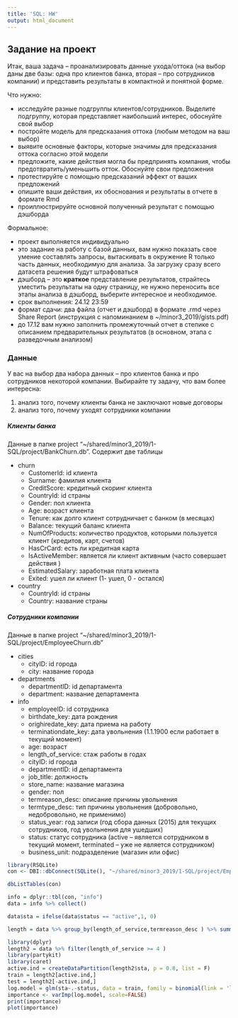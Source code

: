 ```yaml
---
title: 'SQL: HW'
output: html_document
---
```


## Задание на проект

Итак, ваша задача -- проанализировать данные ухода/оттока (на выбор даны две базы: одна про клиентов банка, вторая -- про сотрудников компании) и представить результаты в компактной и понятной форме.

Что нужно:

* исследуйте разные подгруппы клиентов/сотрудников. Выделите подгруппу, которая представляет наибольший интерес, обоснуйте свой выбор
* постройте модель для предсказания оттока (любым методом на ваш выбор)
* выявите основные факторы, которые значимы для предсказания оттока согласно этой модели
* предложите, какие действия могла бы предпринять компания, чтобы предотвратить/уменьшить отток. Обоснуйте свои предложения
* протестируйте с помощью предсказаний эффект от ваших предложений
* опишите ваши действия, их обоснования и результаты в отчете в формате Rmd
* проиллюстрируйте основной полученный результат с помощью дэшборда

Формальное:

* проект выполняется индивидуально
* это задание на работу с базой данных, вам нужно показать свое умение составлять запросы, вытаскивать в окружение R только часть данных, необходимую для анализа. За загрузку сразу всего датасета решения будут штрафоваться
* дэшборд -- это **краткое** представление результатов, страйтесь уместить результаты на одну страницу, не нужно переносить все этапы анализа в дэшборд, выберите интересное и необходимое.
* срок выполнения: 24.12 23:59
* формат сдачи: два файла (отчет и дэшборд) в формате .rmd через Share Report (инструкция с напоминанием в ~/minor3_2019/gists.pdf)
* до 17.12 вам нужно заполнить промежуточный отчет в степике с описанием предварительных результатов (в основном, этапа с разведочным анализом)

### Данные

У вас на выбор два набора данных -- про клиентов банка и про сотрудников некоторой компании. Выбирайте ту задачу, что вам более интересна: 

1) анализ того, почему клиенты банка не заключают новые договоры
2) анализ того, почему уходят сотрудники компании

##### Клиенты банка

Данные в папке project "~/shared/minor3_2019/1-SQL/project/BankChurn.db". Содержит две таблицы

* churn
   * CustomerId: id клиента
   * Surname: фамилия клиента
   * CreditScore: кредитный скоринг клиента
   * CountryId: id страны
   * Gender: пол клиента
   * Age: возраст клиента
   * Tenure: как долго клиент сотрудничает с банком (в месяцах)
   * Balance: текущий баланс клиента
   * NumOfProducts: количество продуктов, которыми пользуется клиент (кредитов, карт, счетов)
   * HasCrCard: есть ли кредитная карта
   * IsActiveMember: является ли клиент активным (часто совершает действия )
   * EstimatedSalary: заработная плата клиента
   * Exited: ушел ли клиент (1- ушел, 0 - остался)
* country
   * CountryId: id страны
   * Country: название страны

##### Сотрудники компании

Данные в папке project "~/shared/minor3_2019/1-SQL/project/EmployeeChurn.db"

* cities
   * cityID: id города
   * city: название города
* departments
   * departmentID: id департамента
   * department: название департамента
* info
   * employeeID: id сотрудника
   * birthdate_key: дата рождения
   * orighiredate_key: дата приема на работу
   * terminationdate_key: дата увольнения (1.1.1900 если работает в текущий момент)
   * age: возраст
   * length_of_service: стаж работы в годах
   * cityID: id города
   * departmentID: id департамента
   * job_title: должность
   * store_name: название магазина
   * gender: пол
   * termreason_desc: описание причины увольнения
   * termtype_desc: тип причины увольнения (добровольно, недобровольно, не применимо)
   * status_year: год записи (год сбора данных (2015) для текущих сотрудников, год увольнения для ушедших)
   * status: статус сотрудника (active -- является сотрудником в текущий момент, terminated -- уже не является сотрудником)
   * business_unit: подразделение (магазин или офис)
   
   
   
   
   
```r
library(RSQLite)
con <- DBI::dbConnect(SQLite(), "~/shared/minor3_2019/1-SQL/project/EmployeeChurn.db")
```

```r
dbListTables(con)
```

```r
info = dplyr::tbl(con, "info")
data = info %>% collect()
```

```r
data$sta = ifelse(data$status == "active",1, 0)
```
```r
length = data %>% group_by(length_of_service,termreason_desc ) %>% summarise(n =n())
```

```r
library(dplyr)
length2 = data %>% filter(length_of_service >= 4 )
library(partykit)
library(caret)
active.ind = createDataPartition(length2$sta, p = 0.8, list = F)
train = length2[active.ind,]
test = length2[-active.ind,]
log.model = glm(sta~.-status, data = train, family = binomial(link = 'logit'))
importance <- varImp(log.model, scale=FALSE)
print(importance)
plot(importance)
```

